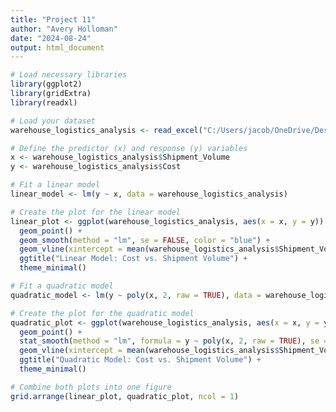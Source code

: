 ---
title: "Project 11"
author: "Avery Holloman"
date: "2024-08-24"
output: html_document
---

```{r}
# Load necessary libraries
library(ggplot2)
library(gridExtra)
library(readxl)

# Load your dataset
warehouse_logistics_analysis <- read_excel("C:/Users/jacob/OneDrive/Desktop/R Studio Projects 2024/Datasets/warehouse_logistics_analysis.xlsx")

# Define the predictor (x) and response (y) variables
x <- warehouse_logistics_analysis$Shipment_Volume
y <- warehouse_logistics_analysis$Cost

# Fit a linear model
linear_model <- lm(y ~ x, data = warehouse_logistics_analysis)

# Create the plot for the linear model
linear_plot <- ggplot(warehouse_logistics_analysis, aes(x = x, y = y)) +
  geom_point() +
  geom_smooth(method = "lm", se = FALSE, color = "blue") +
  geom_vline(xintercept = mean(warehouse_logistics_analysis$Shipment_Volume), linetype = "dotted", color = "red") +
  ggtitle("Linear Model: Cost vs. Shipment Volume") +
  theme_minimal()

# Fit a quadratic model
quadratic_model <- lm(y ~ poly(x, 2, raw = TRUE), data = warehouse_logistics_analysis)

# Create the plot for the quadratic model
quadratic_plot <- ggplot(warehouse_logistics_analysis, aes(x = x, y = y)) +
  geom_point() +
  stat_smooth(method = "lm", formula = y ~ poly(x, 2, raw = TRUE), se = FALSE, color = "blue") +
  geom_vline(xintercept = mean(warehouse_logistics_analysis$Shipment_Volume), linetype = "dotted", color = "red") +
  ggtitle("Quadratic Model: Cost vs. Shipment Volume") +
  theme_minimal()

# Combine both plots into one figure
grid.arrange(linear_plot, quadratic_plot, ncol = 1)

```